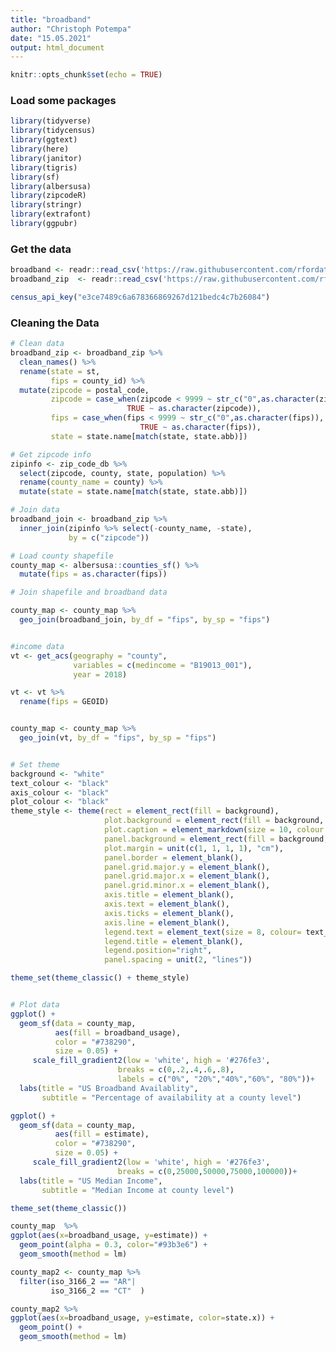 ```yaml
---
title: "broadband"
author: "Christoph Potempa"
date: "15.05.2021"
output: html_document
---
```


```r
knitr::opts_chunk$set(echo = TRUE)
```

### Load some packages

```r
library(tidyverse)
library(tidycensus)
library(ggtext)
library(here)
library(janitor)
library(tigris)
library(sf)
library(albersusa)
library(zipcodeR)
library(stringr)
library(extrafont)
library(ggpubr)
```

### Get the data

```r
broadband <- readr::read_csv('https://raw.githubusercontent.com/rfordatascience/tidytuesday/master/data/2021/2021-05-11/broadband.csv')
broadband_zip  <- readr::read_csv('https://raw.githubusercontent.com/rfordatascience/tidytuesday/master/data/2021/2021-05-11/broadband_zip.csv')

census_api_key("e3ce7489c6a678366869267d121bedc4c7b26084")
```

### Cleaning the Data

```r
# Clean data
broadband_zip <- broadband_zip %>% 
  clean_names() %>% 
  rename(state = st,
         fips = county_id) %>% 
  mutate(zipcode = postal_code,
         zipcode = case_when(zipcode < 9999 ~ str_c("0",as.character(zipcode)), 
                          TRUE ~ as.character(zipcode)),
         fips = case_when(fips < 9999 ~ str_c("0",as.character(fips)), 
                             TRUE ~ as.character(fips)),
         state = state.name[match(state, state.abb)])

# Get zipcode info
zipinfo <- zip_code_db %>%
  select(zipcode, county, state, population) %>% 
  rename(county_name = county) %>% 
  mutate(state = state.name[match(state, state.abb)])

# Join data
broadband_join <- broadband_zip %>% 
  inner_join(zipinfo %>% select(-county_name, -state), 
             by = c("zipcode"))

# Load county shapefile
county_map <- albersusa::counties_sf() %>% 
  mutate(fips = as.character(fips))

# Join shapefile and broadband data

county_map <- county_map %>% 
  geo_join(broadband_join, by_df = "fips", by_sp = "fips")


#income data
vt <- get_acs(geography = "county", 
              variables = c(medincome = "B19013_001"),
              year = 2018)

vt <- vt %>% 
  rename(fips = GEOID)


county_map <- county_map %>% 
  geo_join(vt, by_df = "fips", by_sp = "fips")


# Set theme
background <- "white"
text_colour <- "black"
axis_colour <- "black"
plot_colour <- "black"
theme_style <- theme(rect = element_rect(fill = background),
                     plot.background = element_rect(fill = background, color = NA),
                     plot.caption = element_markdown(size = 10, colour = text_colour),
                     panel.background = element_rect(fill = background, color = NA),
                     plot.margin = unit(c(1, 1, 1, 1), "cm"),
                     panel.border = element_blank(),
                     panel.grid.major.y = element_blank(),
                     panel.grid.major.x = element_blank(),
                     panel.grid.minor.x = element_blank(),
                     axis.title = element_blank(),
                     axis.text = element_blank(),
                     axis.ticks = element_blank(),
                     axis.line = element_blank(),
                     legend.text = element_text(size = 8, colour= text_colour),
                     legend.title = element_blank(),
                     legend.position="right",
                     panel.spacing = unit(2, "lines"))

theme_set(theme_classic() + theme_style)


# Plot data
ggplot() +
  geom_sf(data = county_map, 
          aes(fill = broadband_usage),
          color = "#738290", 
          size = 0.05) +
     scale_fill_gradient2(low = 'white', high = '#276fe3',
                        breaks = c(0,.2,.4,.6,.8), 
                        labels = c("0%", "20%","40%","60%", "80%"))+
  labs(title = "US Broadband Availablity",
       subtitle = "Percentage of availability at a county level")

ggplot() +
  geom_sf(data = county_map, 
          aes(fill = estimate),
          color = "#738290", 
          size = 0.05) +
     scale_fill_gradient2(low = 'white', high = '#276fe3',
                        breaks = c(0,25000,50000,75000,100000))+
  labs(title = "US Median Income",
       subtitle = "Median Income at county level")

```


```r

theme_set(theme_classic())

county_map  %>% 
ggplot(aes(x=broadband_usage, y=estimate)) +
  geom_point(alpha = 0.3, color="#93b3e6") +
  geom_smooth(method = lm) 

county_map2 <- county_map %>% 
  filter(iso_3166_2 == "AR"|
         iso_3166_2 == "CT"  )

county_map2 %>% 
ggplot(aes(x=broadband_usage, y=estimate, color=state.x)) +
  geom_point() +
  geom_smooth(method = lm) 
```

